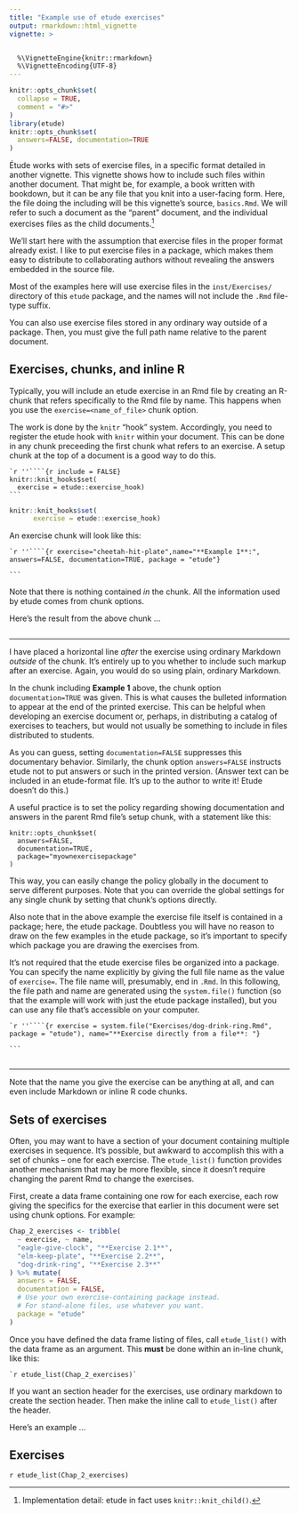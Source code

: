 ```yaml
---
title: "Example use of etude exercises"
output: rmarkdown::html_vignette
vignette: >


  %\VignetteEngine{knitr::rmarkdown}
  %\VignetteEncoding{UTF-8}
---
```


```r
knitr::opts_chunk$set(
  collapse = TRUE,
  comment = "#>"
)
library(etude)
knitr::opts_chunk$set(
  answers=FALSE, documentation=TRUE
)
```

Étude works with sets of exercise files, in a specific format detailed in another vignette. This vignette shows how to include such files within another document. That might be, for example, a book written with bookdown, but it can be any file that you knit into a user-facing form. Here, the file doing the including will be this vignette's source, `basics.Rmd`. We will refer to such a document as the "parent" document, and the individual exercises files as the child documents.^[Implementation detail: etude in fact uses `knitr::knit_child()`.] 

We'll start here with the assumption that exercise files in the proper format already exist. I like to put exercise files in a package, which makes them easy to distribute to collaborating authors without revealing the answers embedded in the source file. 

Most of the examples here will use exercise files in the `inst/Exercises/` directory of this `etude` package, and the names will not include the `.Rmd` file-type suffix.  

You can also use exercise files stored in any ordinary way outside of a package. Then, you must give the full path name relative to the parent document. 

## Exercises, chunks, and inline R

Typically, you will include an etude exercise in an Rmd file by creating an R-chunk that refers specifically to the Rmd file by name. This happens when you use the `exercise=<name_of_file>` chunk option.

The work is done by the `knitr` "hook" system. Accordingly, you need to register the etude hook with `knitr` within your document. This can be done in any chunk preceeding the first chunk what refers to an exercise. A setup chunk at the top of a document is a good way to do this.

    `r ''````{r include = FALSE}
    knitr::knit_hooks$set(
      exercise = etude::exercise_hook)
    ```

```r
knitr::knit_hooks$set(
      exercise = etude::exercise_hook)
```

An exercise chunk will look like this:

    `r ''````{r exercise="cheetah-hit-plate",name="**Example 1**:", answers=FALSE, documentation=TRUE, package = "etude"}
    
    ```
    
Note that there is nothing contained *in* the chunk. All the information used by etude comes from chunk options. 

Here's the result from the above chunk ...

```r
```

----------

I have placed a horizontal line *after* the exercise using ordinary Markdown *outside* of the chunk. It's entirely up to you whether to include such markup after an exercise. Again, you would do so using plain, ordinary Markdown.

In the chunk including **Example 1** above, the chunk option `documentation=TRUE` was given. This is what causes the bulleted information to appear at the end of the printed exercise. This can be helpful when developing an exercise document or, perhaps, in distributing a catalog of exercises to teachers, but would not usually be something to include in files distributed to students.

As you can guess, setting `documentation=FALSE` suppresses this documentary behavior. Similarly, the chunk option `answers=FALSE` instructs etude not to put answers or such in the printed version. (Answer text can be included in an etude-format file. It's up to the author to write it! Etude doesn't do this.)

A useful practice is to set the policy regarding showing documentation and answers in the parent Rmd
file's setup chunk, with a statement like this:

    knitr::opts_chunk$set(
      answers=FALSE, 
      documentation=TRUE,
      package="myownexercisepackage"
    )

This way, you can easily change the policy globally in the document to serve different purposes. Note that you can override the global settings for any single chunk by setting that chunk's options directly.

Also note that in the above example the exercise file itself is contained in a package; here, the etude package. Doubtless you will have no reason to draw on the few examples in the etude package, so it's important to specify which package you are drawing the exercises from.

It's not required that the etude exercise files be organized into a package. You can specify the name explicitly by giving the full file name as the value of `exercise=`. The file name will, presumably, end in `.Rmd`.  In this following, the file path and name are generated using the `system.file()` function (so that the example will work with just the etude package installed), but you can use any file that's accessible on your computer.

    `r ''````{r exercise = system.file("Exercises/dog-drink-ring.Rmd", package = "etude"), name="**Exercise directly from a file**: "}
    
    ```

```r
```

--------

Note that the name you give the exercise can be anything at all, and can even include Markdown or inline R code chunks.

## Sets of exercises

Often, you may want to have a section of your document containing multiple exercises in sequence. It's possible, but awkward to accomplish this with a set of chunks -- one for each exercise. The `etude_list()` function provides another mechanism that may be more flexible, since it doesn't require changing the parent Rmd to change the exercises.

First, create a data frame containing one row for each exercise, each row giving the specifics for the exercise that earlier in this document were set using chunk options. For example:

```r
Chap_2_exercises <- tribble(
  ~ exercise, ~ name,
  "eagle-give-clock", "**Exercise 2.1**",
  "elm-keep-plate", "**Exercise 2.2**",
  "dog-drink-ring", "**Exercise 2.3**"
) %>% mutate(
  answers = FALSE,
  documentation = FALSE,
  # Use your own exercise-containing package instead.
  # For stand-alone files, use whatever you want.
  package = "etude" 
)
```

Once you have defined the data frame listing of files, call `etude_list()` with the data frame as an argument. This **must** be done within an in-line chunk, like this:

`` `r etude_list(Chap_2_exercises)` `` 

If you want an section header for the exercises, use ordinary markdown to create the section header. Then make the inline call to `etude_list()` after the header.

Here's an example ...

## Exercises

`r etude_list(Chap_2_exercises)`



